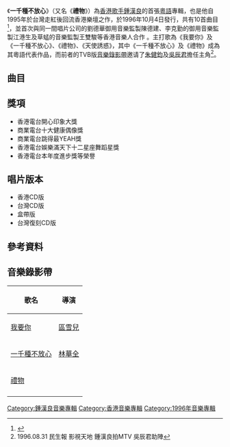 {{Infobox album <!-- See Wikipedia:WikiProject_Albums -->
| name       = 一千種不放心
| type       = [[專輯|專輯]]
| artist     = [[鍾漢良|鍾漢良]]
| cover      = Wallace Chung Thousand Worried.jpg
<!-- 未知參數 | background = red -->
| released   = 1996年10月4日
| recorded   = 
| genre      = [[粵語流行音樂|粵語流行音樂]]
| length     = 40分34秒
| label      = {{hlist|[[藝能動音|藝能動音]]}}
| producer   = 見[[#曲目|曲目列表]]
| prev_title = [[奇蹟_(鍾漢良專輯)|奇蹟]]
| prev_year  = 1996
| next_title = [[親熱|親熱]]
| next_year  = 1997
}}
《'''一千種不放心'''》（又名《'''禮物'''》）為[[香港|香港]][[歌手|歌手]][[鍾漢良|鍾漢良]]的首張[[粵語|粵語]]專輯，也是他自1995年於台灣走紅後回流香港樂壇之作，於1996年10月4日發行，共有10首曲目<ref>{{Cite book|title=明星档案大全|last=姜玲等编|first=|publisher=海口：海南出版社|year=2000年5月|isbn=7-80645-701-1|location=|pages=150}}</ref>，並首次與同一間唱片公司的劉德華御用音樂監製陳德建、李克勤的御用音樂監製江港生及草蜢的音樂監製王雙駿等香港音樂人合作 。主打歌為《我要你》及《一千種不放心》、《禮物》、《天使誘惑》，其中《一千種不放心》及《禮物》成為其粵語代表作品，而前者的TVB版[[音樂錄影帶|音樂錄影帶]]邀请了[[朱健鈞|朱健鈞]]及[[吳辰君|吳辰君]]擔任主角<ref>1996.08.31 民生報 影視天地 鍾漢良拍MTV 吳辰君助陣</ref>。

==曲目==
{{Tracklist
| font_size = 
| total_length = 40:34

| title1 = 我要你
| note1 = 粵語版
| music1 = [[雷頌德|雷頌德]]
| lyrics1 = [[黃偉文|黃偉文]]
| arranger1 = 雷頌德
| producer1 = [[江港生|江港生]]
| longnote1 = 第一主打歌
| length1 = 3:11

| title2 = 一千種不放心
| note2 = 
| music2 = [[陳光榮|陳光榮]]
| lyrics2 = [[林夕|林夕]]
| arranger2 = 江港生<br>[[Robert_Seng|Robert Seng]] 
| producer2 = 江港生
| longnote2 = 第二主打歌<br>[[TVBS-G|TVBS-G]]港劇《[[少年五虎|少年五虎]]》主題曲
| length2 = 4:00

| title3 = 偶然一次
| note3 = 
| music3 = [[黃偉年|黃偉年]]
| lyrics3 = [[張美賢|張美賢]]
| arranger3 = 黃偉年
| producer3 = [[陳德建|陳德建]]
| longnote3 = 
| length3 = 4:28

| title4 = 半天吊
| note4 = 
| music4 = 黃偉年
| lyrics4 = [[周耀輝|周耀輝]]
| arranger4 = [[陳澤忠|陳澤忠]]
| producer4 = 陳德建
| longnote4 = 
| length4 = 3:44

| title5 = 只知我‧‧‧喜歡你
| note5 = 
| music5 = [[藤田千葉|藤田千葉]]<BR>[[佐藤竹善|佐藤竹善]]
| lyrics5 = [[周禮茂|周禮茂]] 
| arranger5 = Robert Seng
| producer5 = 江港生
| longnote5 = 改編自[[Sing_Like_Talking|Sing Like Talking]]的《心の扉》
| length5 = 4:33

| title6 = 禮物
| note6 = 
| music6 =  Robert Seng
| lyrics6 = 周耀輝
| arranger6 = Robert Seng
| producer6 = 江港生
| longnote6 = 第三主打歌
| length6 = 3:49

| title7 = 現身
| note7 = 
| music7 = [[王雙駿|王雙駿]]
| lyrics7 = [[陳少琪|陳少琪]]
| arranger7 = 王雙駿
| producer7 = 王雙駿
| longnote7 = 
| length7 = 3:57

| title8 = 苦悶情調
| note8 = 
| music8 = [[潘哲玄|潘哲玄]]
| lyrics8 = 張美賢
| arranger8 = [[鮑比達|鮑比達]]
| producer8 = 陳德建
| longnote8 = 
| length8 = 4:11

| title9 = 告訴我要怎樣愛
| note9 = 
| music9 = [[李偲菘|李偲菘]]
| lyrics9 = 林夕
| arranger9 = [[辛偉力|辛偉力]]
| producer9 = 陳德建
| longnote9 = 
| length9 = 4:24

| title10 = 天使誘惑	
| note10 = 
| music10 = [[張佳添|張佳添]] 
| lyrics10 = 張佳添
| arranger10 = [[Black_Box|Black Box]]
| producer10 = 陳德建
| longnote10 = 第四主打歌
| length10 = 4:17
}}

==獎項==
*香港電台開心印象大獎
*商業電台十大健康偶像獎
*商業電台跳得最YEAH獎
*香港電台娛樂滿天下十二星座舞蹈星獎
*香港電台本年度進步獎等榮譽

== 唱片版本 ==
*香港CD版
*台灣CD版
*盒帶版
*台灣復刻CD版

==參考資料==
{{reflist}}

== 音樂錄影帶 ==
{| class="wikitable"
! 歌名 !! 導演
|-
|[https://www.youtube.com/watch?v=5NxNKkTD3cc 我要你] {{Wayback|url=https://www.youtube.com/watch?v=5NxNKkTD3cc |date=20190218142446 }}||[[區雪兒|區雪兒]]
|-
|[https://www.youtube.com/watch?v=KGtj36omkmc 一千種不放心] {{Wayback|url=https://www.youtube.com/watch?v=KGtj36omkmc |date=20190218142446 }}||[[林華全|林華全]] 
|-
|[https://www.youtube.com/watch?v=-DFpyDEsMhM 禮物] {{Wayback|url=https://www.youtube.com/watch?v=-DFpyDEsMhM |date=20190218142447 }}|| 
|-
|}

[[Category:鍾漢良音樂專輯|Category:鍾漢良音樂專輯]]
[[Category:香港音樂專輯|Category:香港音樂專輯]]
[[Category:1996年音樂專輯|Category:1996年音樂專輯]]